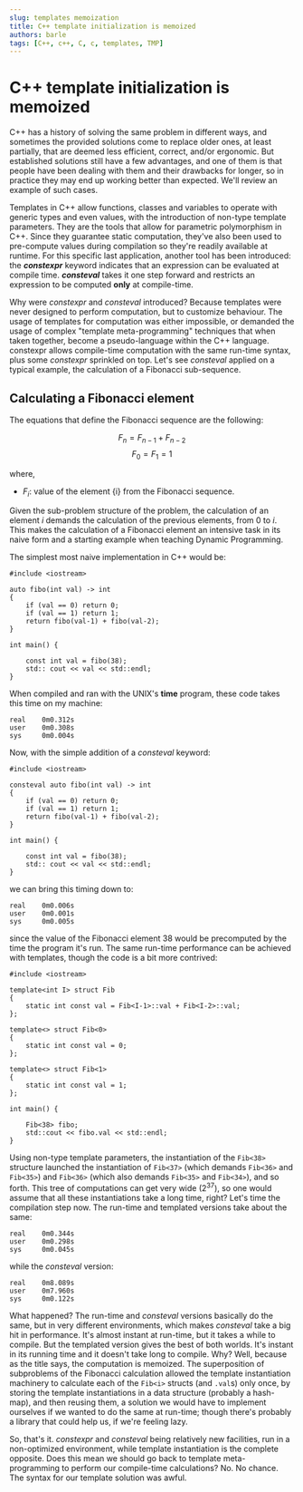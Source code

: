 ```yaml
---
slug: templates memoization
title: C++ template initialization is memoized
authors: barle
tags: [C++, c++, C, c, templates, TMP]
---
```


# C++ template initialization is memoized

C++ has a history of solving the same problem in different ways, and sometimes the provided solutions come to replace older ones, at least partially, that are deemed less efficient, correct, and/or ergonomic. But established solutions still have a few advantages, and one of them is that people have been dealing with them and their drawbacks for longer, so in practice they may end up working better than expected. We'll review an example of such cases.

Templates in C++ allow functions, classes and variables to operate with generic types and even values, with the introduction of non-type template parameters. They are the tools that allow for parametric polymorphism in C++. Since they guarantee static computation, they've also been used to pre-compute values during compilation so they're readily available at runtime.
For this specific last application, another tool has been introduced: the ***constexpr*** keyword indicates that an expression can be evaluated at compile time. ***consteval*** takes it one step forward and restricts an expression to be computed **only** at compile-time.

Why were *constexpr* and *consteval* introduced? Because templates were never designed to perform computation, but to customize behaviour. The usage of templates for computation was either impossible, or demanded the usage of complex "template meta-programming" techniques that when taken together, become a pseudo-language within the C++ language. constexpr allows compile-time computation with the same run-time syntax, plus some *constexpr* sprinkled on top. Let's see *consteval* applied on a typical example, the calculation of a Fibonacci sub-sequence.

## Calculating a Fibonacci element

The equations that define the Fibonacci sequence are the following:

$$
F_{n} = F_{n-1} + F_{n-2}
$$
$$
F_{0} = F_{1} = 1
$$

where,

- $F_{i}$: value of the element {i} from the Fibonacci sequence.

Given the sub-problem structure of the problem, the calculation of an element $i$ demands the calculation of the previous elements, from $0$ to $i$. This makes the calculation of a Fibonacci element an intensive task in its naive form and a starting example when teaching Dynamic Programming.

The simplest most naive implementation in C++ would be:
```
#include <iostream>

auto fibo(int val) -> int
{
    if (val == 0) return 0;
    if (val == 1) return 1;
    return fibo(val-1) + fibo(val-2);
}

int main() {

    const int val = fibo(38);
    std:: cout << val << std::endl; 
}

```

When compiled and ran with the UNIX's **time** program, these code takes this time on my machine:

```
real    0m0.312s
user    0m0.308s
sys     0m0.004s
```

Now, with the simple addition of a *consteval* keyword:

```
#include <iostream>

consteval auto fibo(int val) -> int
{
    if (val == 0) return 0;
    if (val == 1) return 1;
    return fibo(val-1) + fibo(val-2);
}

int main() {

    const int val = fibo(38);
    std:: cout << val << std::endl; 
}

```

we can bring this timing down to:

```
real    0m0.006s
user    0m0.001s
sys     0m0.005s
```

since the value of the Fibonacci element 38 would be precomputed by the time the program it's run. 
The same run-time performance can be achieved with templates, though the code is a bit more contrived:

```
#include <iostream>

template<int I> struct Fib
{
    static int const val = Fib<I-1>::val + Fib<I-2>::val;
};

template<> struct Fib<0>
{
    static int const val = 0;
};

template<> struct Fib<1>
{
    static int const val = 1;
};

int main() {

    Fib<38> fibo;
    std::cout << fibo.val << std::endl; 
}

```

Using non-type template parameters, the instantiation of the `Fib<38>` structure launched the instantiation of `Fib<37>` (which demands `Fib<36>` and `Fib<35>`) and `Fib<36>` (which also demands `Fib<35>` and `Fib<34>`), and so forth. 
This tree of computations can get very wide ($2^{37}$), so one would assume that all these instantiations take a long time, right?
Let's time the compilation step now. The run-time and  templated versions take about the same:

```
real    0m0.344s
user    0m0.298s
sys     0m0.045s
```

while the *consteval* version:

```
real    0m8.089s
user    0m7.960s
sys     0m0.122s
```

What happened? The run-time and *consteval* versions basically do the same, but in very different environments, which makes *consteval* take a big hit in performance. It's almost instant at run-time, but it takes a while to compile. But the templated version gives the best of both worlds. It's instant in its running time and it doesn't take long to compile. Why? Well, because as the title says, the computation is memoized. The superposition of subproblems of the Fibonacci calculation allowed the template instantiation machinery to calculate each of the `Fib<i>` structs (and `.val`s) only once, by storing the template instantiations in a data structure (probably a hash-map), and then reusing them, a solution we would have to implement ourselves if we wanted to do the same at run-time; though there's probably a library that could help us, if we're feeling lazy.

So, that's it. *constexpr* and *consteval* being relatively new facilities, run in a non-optimized environment, while template instantiation is the complete opposite. Does this mean we should go back to template meta-programming to perform our compile-time calculations? No. No chance. The syntax for our template solution was awful.
